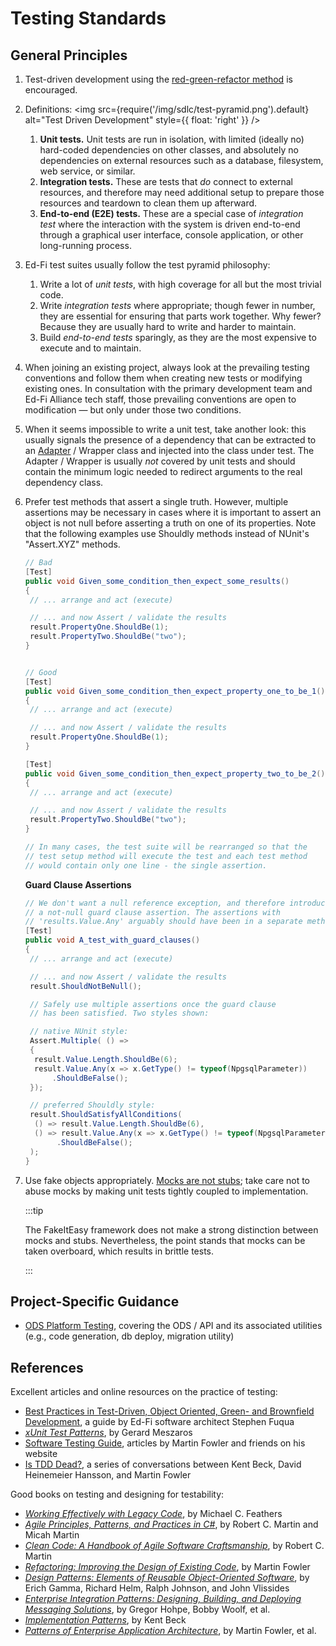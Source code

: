# Testing Standards

## General Principles

1. Test-driven development using the [red-green-refactor
    method](https://www.jamesshore.com/Blog/Red-Green-Refactor.html) is
    encouraged.
2. Definitions:
<img
    src={require('/img/sdlc/test-pyramid.png').default}
    alt="Test Driven Development"
    style={{ float: 'right' }} />

    1. **Unit tests.** Unit tests are run in isolation, with limited (ideally
        no) hard-coded dependencies on other classes, and absolutely no
        dependencies on external resources such as a database, filesystem, web
        service, or similar.
    2. **Integration tests.** These are tests that *do* connect to external
        resources, and therefore may need additional setup to prepare those
        resources and teardown to clean them up afterward.
    3. **End-to-end (E2E) tests.** These are a special case of *integration
        test* where the interaction with the system is driven end-to-end through
        a graphical user interface, console application, or other long-running
        process.
3. Ed-Fi test suites usually follow the test pyramid philosophy:
    1. Write a lot of *unit tests*, with high coverage for all but the most
        trivial code.
    2. Write *integration tests* where appropriate; though fewer in number,
        they are essential for ensuring that parts work together. Why fewer?
        Because they are usually hard to write and harder to maintain.
    3. Build *end-to-end* *tests* sparingly, as they are the most expensive to
        execute and to maintain.
4. When joining an existing project, always look at the prevailing testing
    conventions and follow them when creating new tests or modifying existing
    ones. In consultation with the primary development team and Ed-Fi Alliance
    tech staff, those prevailing conventions are open to modification — but only
    under those two conditions.
5. When it seems impossible to write a unit test, take another look: this
    usually signals the presence of a dependency that can be extracted to an
    [Adapter](https://en.wikipedia.org/wiki/Adapter_pattern) / Wrapper class and
    injected into the class under test. The Adapter / Wrapper is usually *not*
    covered by unit tests and should contain the minimum logic needed to
    redirect arguments to the real dependency class.
6. Prefer test methods that assert a single truth. However, multiple assertions
    may be necessary in cases where it is important to assert an object is not
    null before asserting a truth on one of its properties. Note that the
    following examples use Shouldly methods instead of NUnit's "Assert.XYZ"
    methods.

    ```csharp
    // Bad
    [Test]
    public void Given_some_condition_then_expect_some_results()
    {
     // ... arrange and act (execute)

     // ... and now Assert / validate the results
     result.PropertyOne.ShouldBe(1);
     result.PropertyTwo.ShouldBe("two");
    }


    // Good
    [Test]
    public void Given_some_condition_then_expect_property_one_to_be_1()
    {
     // ... arrange and act (execute)

     // ... and now Assert / validate the results
     result.PropertyOne.ShouldBe(1);
    }

    [Test]
    public void Given_some_condition_then_expect_property_two_to_be_2()
    {
     // ... arrange and act (execute)

     // ... and now Assert / validate the results
     result.PropertyTwo.ShouldBe("two");
    }

    // In many cases, the test suite will be rearranged so that the
    // test setup method will execute the test and each test method
    // would contain only one line - the single assertion.
    ```

    **Guard Clause Assertions**

    ```csharp
    // We don't want a null reference exception, and therefore introduce
    // a not-null guard clause assertion. The assertions with
    // 'results.Value.Any' arguably should have been in a separate method.
    [Test]
    public void A_test_with_guard_clauses()
    {
     // ... arrange and act (execute)

     // ... and now Assert / validate the results
     result.ShouldNotBeNull();

     // Safely use multiple assertions once the guard clause
     // has been satisfied. Two styles shown:

     // native NUnit style:
     Assert.Multiple( () =>
     {
      result.Value.Length.ShouldBe(6);
      result.Value.Any(x => x.GetType() != typeof(NpgsqlParameter))
          .ShouldBeFalse();
     });

     // preferred Shouldly style:
     result.ShouldSatisfyAllConditions(
      () => result.Value.Length.ShouldBe(6),
      () => result.Value.Any(x => x.GetType() != typeof(NpgsqlParameter))
           .ShouldBeFalse();
     );
    }
    ```

7. Use fake objects appropriately. [Mocks are not
    stubs](https://martinfowler.com/articles/mocksArentStubs.html); take care
    not to abuse mocks by making unit tests tightly coupled to implementation.

    :::tip

    The FakeItEasy framework does not make a strong distinction between
    mocks and stubs. Nevertheless, the point stands that mocks can be taken
    overboard, which results in brittle tests.

    :::

## Project-Specific Guidance

* [ODS Platform Testing](./ods-platform-testing.md),
    covering the ODS / API and its associated utilities (e.g., code generation,
    db deploy, migration utility)

## References

Excellent articles and online resources on the practice of testing:

* [Best Practices in Test-Driven, Object Oriented, Green- and Brownfield
    Development](https://tech.safnet.com/best-practices-tdd-oo/intro), a guide
    by Ed-Fi software architect Stephen Fuqua
* *[xUnit Test Patterns](http://xunitpatterns.com/)*, by Gerard Meszaros
* [Software Testing Guide](https://martinfowler.com/testing), articles by
    Martin Fowler and friends on his website
* [Is TDD Dead?](https://martinfowler.com/articles/is-tdd-dead/), a series of
    conversations between Kent Beck, David Heinemeier Hansson, and Martin Fowler

Good books on testing and designing for testability:

* *[Working Effectively with Legacy
    Code](https://www.goodreads.com/book/show/44919.Working_Effectively_with_Legacy_Code)*,
    by Michael C. Feathers
* *[Agile Principles, Patterns, and Practices in
    C#](https://www.oreilly.com/library/view/agile-principles-patterns/0131857258/)*,
    by Robert C. Martin and Micah Martin
* *[Clean Code: A Handbook of Agile Software
    Craftsmanship](http://www.informit.com/store/clean-code-a-handbook-of-agile-software-craftsmanship-9780132350884)*,
    by Robert C. Martin
* *[Refactoring: Improving the Design of Existing
    Code](https://refactoring.com/)*, by Martin Fowler
* *[Design Patterns: Elements of Reusable Object-Oriented
    Software](http://www.informit.com/store/design-patterns-elements-of-reusable-object-oriented-9780201633610)*,
    by Erich Gamma, Richard Helm, Ralph Johnson, and John Vlissides
* *[Enterprise Integration Patterns: Designing, Building, and Deploying
    Messaging Solutions](https://www.enterpriseintegrationpatterns.com/)*, by
    Gregor Hohpe, Bobby Woolf, et al.
* *[Implementation
    Patterns](https://www.oreilly.com/library/view/implementation-patterns/9780321413093/)*,
    by Kent Beck
* *[Patterns of Enterprise Application
    Architecture](https://martinfowler.com/books/eaa.html)*, by Martin
    Fowler, et al.
